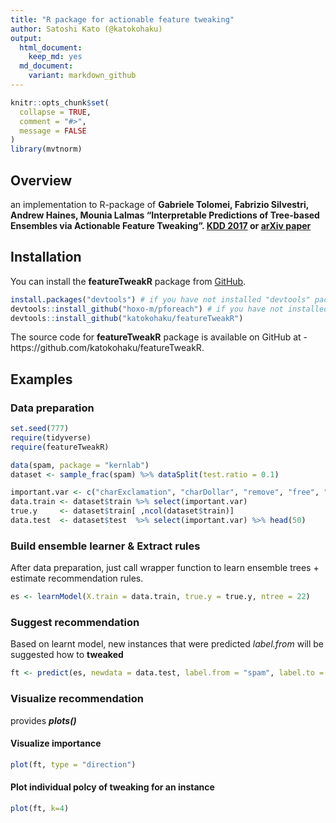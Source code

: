 ```yaml
---
title: "R package for actionable feature tweaking"
author: Satoshi Kato (@katokohaku)
output: 
  html_document:
    keep_md: yes
  md_document:
    variant: markdown_github
---
```


```r
knitr::opts_chunk$set(
  collapse = TRUE,
  comment = "#>",
  message = FALSE
)
library(mvtnorm)
```

## Overview

an implementation to R-package of 
**Gabriele Tolomei, Fabrizio Silvestri, Andrew Haines, Mounia Lalmas "Interpretable Predictions of Tree-based Ensembles via Actionable Feature Tweaking". [KDD 2017](http://www.kdd.org/kdd2017/papers/view/interpretable-predictions-of-tree-based-ensembles-via-actionable-feature-tw) or [arXiv paper](https://arxiv.org/abs/1706.06691)**

## Installation

You can install the **featureTweakR** package from [GitHub](https://github.com/katokohaku/featureTweakR).

```r
install.packages("devtools") # if you have not installed "devtools" package
devtools::install_github("hoxo-m/pforeach") # if you have not installed "pforeach" package
devtools::install_github("katokohaku/featureTweakR")
```

The source code for **featureTweakR** package is available on GitHub at
- https://github.com/katokohaku/featureTweakR.

## Examples
### Data preparation
```r
set.seed(777)
require(tidyverse)
require(featureTweakR)

data(spam, package = "kernlab")
dataset <- sample_frac(spam) %>% dataSplit(test.ratio = 0.1)

important.var <- c("charExclamation", "charDollar", "remove", "free", "capitalAve", "capitalLong", "your", "hp")
data.train <- dataset$train %>% select(important.var)
true.y     <- dataset$train[ ,ncol(dataset$train)]
data.test  <- dataset$test  %>% select(important.var) %>% head(50)
```
### Build ensemble learner & Extract rules
After data preparation, just call wrapper function to learn ensemble trees + estimate recommendation rules.
```r
es <- learnModel(X.train = data.train, true.y = true.y, ntree = 22)
```
### Suggest recommendation
Based on learnt model, new instances that were predicted *label.from* will be suggested how to **tweaked**
```r
ft <- predict(es, newdata = data.test, label.from = "spam", label.to = "nonspam")
```
### Visualize recommendation
provides ***plots()***

#### Visualize importance
```r
plot(ft, type = "direction")
```

#### Plot individual polcy of tweaking for an instance
```r
plot(ft, k=4)
```

